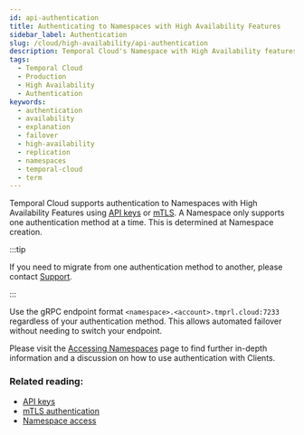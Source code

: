 ```yaml
---
id: api-authentication
title: Authenticating to Namespaces with High Availability Features
sidebar_label: Authentication
slug: /cloud/high-availability/api-authentication
description: Temporal Cloud's Namespace with High Availability features offers automated failover, synchronized data replication, and high availability for workloads requiring disaster-tolerant deployment and 99.99% uptime.
tags:
  - Temporal Cloud
  - Production
  - High Availability
  - Authentication
keywords:
  - authentication
  - availability
  - explanation
  - failover
  - high-availability
  - replication
  - namespaces
  - temporal-cloud
  - term
---
```


Temporal Cloud supports authentication to Namespaces with High Availability Features using [API keys](/cloud/api-keys) or [mTLS](/cloud/certificates).
A Namespace only supports one authentication method at a time.
This is determined at Namespace creation.

:::tip

If you need to migrate from one authentication method to another, please contact [Support](https://support.temporal.io).

:::

Use the gRPC endpoint format `<namespace>.<account>.tmprl.cloud:7233` regardless of your authentication method.
This allows automated failover without needing to switch your endpoint.

Please visit the [Accessing Namespaces](/cloud/namespaces#access-namespaces) page to find further in-depth information and a discussion on how to use authentication with Clients.

### Related reading:

- [API keys](/cloud/api-keys)
- [mTLS authentication](/cloud/certificates)
- [Namespace access](/cloud/namespaces#access-namespaces)
